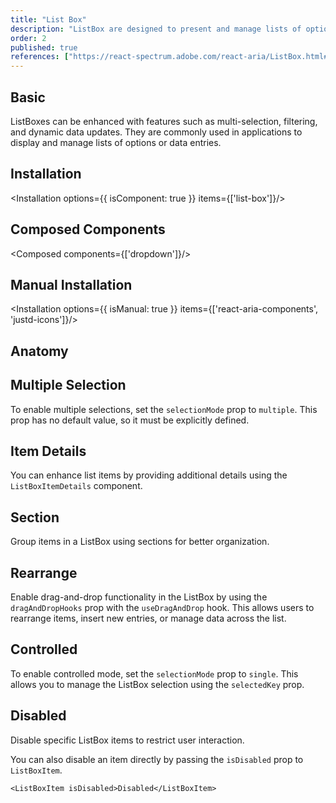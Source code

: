 ```yaml
---
title: "List Box"
description: "ListBox are designed to present and manage lists of options or data entries, allowing users to view and select from multiple choices efficiently."
order: 2
published: true
references: ["https://react-spectrum.adobe.com/react-aria/ListBox.html#props"]
---
```


## Basic
ListBoxes can be enhanced with features such as multi-selection, filtering, and dynamic data updates. They are commonly used in applications to display and manage lists of options or data entries.
<How toUse="collections/list-box/list-box-demo" />

## Installation
<Installation options={{ isComponent: true }} items={['list-box']}/>

## Composed Components
<Composed components={['dropdown']}/>

## Manual Installation
<Installation options={{ isManual: true }} items={['react-aria-components', 'justd-icons']}/>

<SourceCode toShow='list-box'/>

## Anatomy
<Anatomy show='list-box-anatomy'/>

## Multiple Selection
To enable multiple selections, set the `selectionMode` prop to `multiple`. This prop has no default value, so it must be explicitly defined.
<How toUse="collections/list-box/list-box-multiple-demo" />

## Item Details
You can enhance list items by providing additional details using the `ListBoxItemDetails` component.
<How toUse="collections/list-box/list-box-item-details-demo" />

## Section
Group items in a ListBox using sections for better organization.
<How toUse="collections/list-box/list-box-section-demo" />

## Rearrange
Enable drag-and-drop functionality in the ListBox by using the `dragAndDropHooks` prop with the `useDragAndDrop` hook. This allows users to rearrange items, insert new entries, or manage data across the list.
<How toUse="collections/list-box/list-box-rearrange-demo" />

## Controlled
To enable controlled mode, set the `selectionMode` prop to `single`. This allows you to manage the ListBox selection using the `selectedKey` prop.
<How toUse="collections/list-box/list-box-controlled-demo" />

## Disabled
Disable specific ListBox items to restrict user interaction.
<How toUse="collections/list-box/list-box-disabled-demo" />

You can also disable an item directly by passing the `isDisabled` prop to `ListBoxItem`.

```tsx
<ListBoxItem isDisabled>Disabled</ListBoxItem>
```
